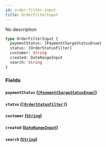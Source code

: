 ```yaml
---
id: order-filter-input
title: OrderFilterInput
---
```


No description

```graphql
type OrderFilterInput {
  paymentStatus: [PaymentChargeStatusEnum]
  status: [OrderStatusFilter]
  customer: String
  created: DateRangeInput
  search: String
}
```

### Fields

#### `paymentStatus` ([`[PaymentChargeStatusEnum]`](/api-reference/enums/payment-charge-status-enum.mdx))

#### `status` ([`[OrderStatusFilter]`](/api-reference/enums/order-status-filter.mdx))

#### `customer` ([`String`](/api-reference/scalars/string.mdx))

#### `created` ([`DateRangeInput`](/api-reference/inputs/date-range-input.mdx))

#### `search` ([`String`](/api-reference/scalars/string.mdx))
